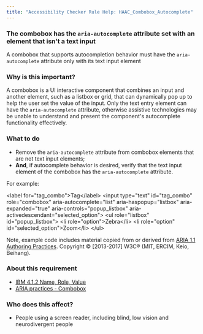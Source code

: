 ```yaml
---
title: "Accessibility Checker Rule Help: HAAC_Combobox_Autocomplete"
---
```


<div className="toolHelp">
<Row>
<Column colLg={16} colMd={8} colSm={4} className="toolHead">

### The combobox has the `aria-autocomplete` attribute set with an element that isn't a text input

<div id="locLevel"></div>

A combobox that supports autocompletion behavior must have the `aria-autocomplete` attribute only with its text input element

</Column>
</Row>
<Row>
<Column colLg={11} colMd={5} colSm={4} className="toolMain">

### Why is this important?

A combobox is a UI interactive component that combines an input and another element, such as a listbox or grid, that can dynamically pop up to help the user set the value of the input. Only the text entry element can have the `aria-autocomplete` attribute, otherwise assistive technologies may be unable to understand and present the component's autocomplete functionality effectively.

<div id="locSnippet"></div>

### What to do

* Remove the `aria-autocomplete` attribute from combobox elements that are not text input elements;
* **And**, if autocomplete behavior is desired, verify that the text input element of the combobox has the `aria-autocomplete` attribute.

For example: 

<CodeSnippet type="multi" light={true}> &lt;label for="tag_combo"&gt;Tag&lt;/label&gt;
  &lt;input type="text" id="tag_combo"
      role="combobox" aria-autocomplete="list"
      aria-haspopup="listbox" aria-expanded="true"
      aria-controls="popup_listbox" aria-activedescendant="selected_option"&gt;
&lt;ul role="listbox" id="popup_listbox"&gt;
   &lt;li role="option"&gt;Zebra&lt;/li&gt;
   &lt;li role="option" id="selected_option"&gt;Zoom&lt;/li&gt;
&lt;/ul&gt;</CodeSnippet>

Note, example code includes material copied from or derived from [ARIA 1.1 Authoring Practices](https://www.w3.org/TR/wai-aria-practices-1.1/examples/combobox/aria1.1pattern/listbox-combo.html). Copyright © [2013-2017] W3C® (MIT, ERCIM, Keio, Beihang).

</Column>
<Column colLg={5} colMd={3} colSm={4} className="toolLeft">

### About this requirement

* [IBM 4.1.2 Name, Role, Value](https://www.ibm.com/able/requirements/requirements/#4_1_2)  
* [ARIA practices - Combobox](https://w3c.github.io/aria-practices/#combobox)

### Who does this affect?

* People using a screen reader, including blind, low vision and neurodivergent people

</Column>
</Row>
</div>

